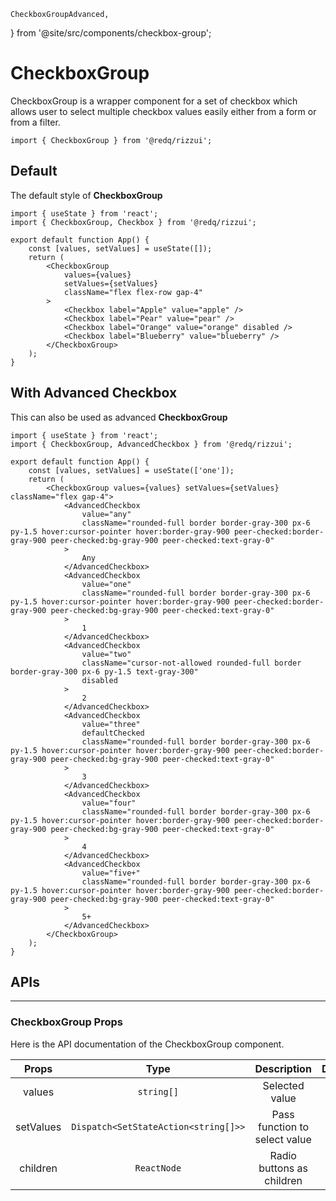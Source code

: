 	CheckboxGroupAdvanced,
} from '@site/src/components/checkbox-group';

# CheckboxGroup

CheckboxGroup is a wrapper component for a set of checkbox which allows user to select multiple checkbox values easily either from a form or from a filter.

```tsx
import { CheckboxGroup } from '@redq/rizzui';
```

<div className="mb-28" />

## Default

The default style of **CheckboxGroup**

<Paper>
	<CheckboxGroupDefault />
</Paper>

```tsx
import { useState } from 'react';
import { CheckboxGroup, Checkbox } from '@redq/rizzui';

export default function App() {
	const [values, setValues] = useState([]);
	return (
		<CheckboxGroup
			values={values}
			setValues={setValues}
			className="flex flex-row gap-4"
		>
			<Checkbox label="Apple" value="apple" />
			<Checkbox label="Pear" value="pear" />
			<Checkbox label="Orange" value="orange" disabled />
			<Checkbox label="Blueberry" value="blueberry" />
		</CheckboxGroup>
	);
}
```

<div className="mb-16" />

## With Advanced Checkbox

This can also be used as advanced **CheckboxGroup**

<Paper>
	<CheckboxGroupAdvanced />
</Paper>

```tsx
import { useState } from 'react';
import { CheckboxGroup, AdvancedCheckbox } from '@redq/rizzui';

export default function App() {
	const [values, setValues] = useState(['one']);
	return (
		<CheckboxGroup values={values} setValues={setValues} className="flex gap-4">
			<AdvancedCheckbox
				value="any"
				className="rounded-full border border-gray-300 px-6 py-1.5 hover:cursor-pointer hover:border-gray-900 peer-checked:border-gray-900 peer-checked:bg-gray-900 peer-checked:text-gray-0"
			>
				Any
			</AdvancedCheckbox>
			<AdvancedCheckbox
				value="one"
				className="rounded-full border border-gray-300 px-6 py-1.5 hover:cursor-pointer hover:border-gray-900 peer-checked:border-gray-900 peer-checked:bg-gray-900 peer-checked:text-gray-0"
			>
				1
			</AdvancedCheckbox>
			<AdvancedCheckbox
				value="two"
				className="cursor-not-allowed rounded-full border border-gray-300 px-6 py-1.5 text-gray-300"
				disabled
			>
				2
			</AdvancedCheckbox>
			<AdvancedCheckbox
				value="three"
				defaultChecked
				className="rounded-full border border-gray-300 px-6 py-1.5 hover:cursor-pointer hover:border-gray-900 peer-checked:border-gray-900 peer-checked:bg-gray-900 peer-checked:text-gray-0"
			>
				3
			</AdvancedCheckbox>
			<AdvancedCheckbox
				value="four"
				className="rounded-full border border-gray-300 px-6 py-1.5 hover:cursor-pointer hover:border-gray-900 peer-checked:border-gray-900 peer-checked:bg-gray-900 peer-checked:text-gray-0"
			>
				4
			</AdvancedCheckbox>
			<AdvancedCheckbox
				value="five+"
				className="rounded-full border border-gray-300 px-6 py-1.5 hover:cursor-pointer hover:border-gray-900 peer-checked:border-gray-900 peer-checked:bg-gray-900 peer-checked:text-gray-0"
			>
				5+
			</AdvancedCheckbox>
		</CheckboxGroup>
	);
}
```

<div className="mb-20" />

## APIs

<hr />

<div className="mb-10" />

### CheckboxGroup Props

Here is the API documentation of the CheckboxGroup component.

|   Props   |                 Type                 |          Description          | Default |
| :-------: | :----------------------------------: | :---------------------------: | :-----: |
|  values   |              `string[]`              |        Selected value         |  \_ \_  |
| setValues | `Dispatch<SetStateAction<string[]>>` | Pass function to select value |  \_ \_  |
| children  |             `ReactNode`              |   Radio buttons as children   |  \_ \_  |
